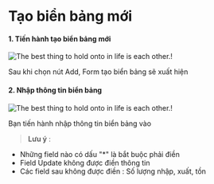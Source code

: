 # Tạo biển bảng mới

#### 1. Tiến hành tạo biển bảng mới

![The best thing to hold onto in life is each other.!](https://raw.githubusercontent.com/tuan2099/Images/main/Screenshot_13.png)

Sau khi chọn nút Add, Form tạo biển bảng sẽ xuất hiện

#### 2. Nhập thông tin biển bảng

![The best thing to hold onto in life is each other.!](https://raw.githubusercontent.com/tuan2099/Images/main/Screenshot_14.png)

Bạn tiến hành nhập thông tin biển bảng vào

> **Lưu ý** :

- Những field nào có dấu "\*" là bắt buộc phải điền
- Field Update không được điền thông tin
- Các field sau không được điền : Số lượng nhập, xuất, tồn
